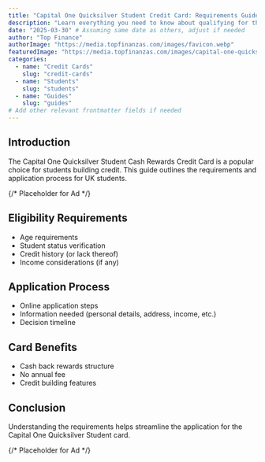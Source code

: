 ```yaml
---
title: "Capital One Quicksilver Student Credit Card: Requirements Guide"
description: "Learn everything you need to know about qualifying for the Capital One Quicksilver Student Credit Card, designed for UK students."
date: "2025-03-30" # Assuming same date as others, adjust if needed
author: "Top Finance"
authorImage: "https://media.topfinanzas.com/images/favicon.webp"
featuredImage: "https://media.topfinanzas.com/images/capital-one-quicksilver.jpg"
categories:
  - name: "Credit Cards"
    slug: "credit-cards"
  - name: "Students"
    slug: "students"
  - name: "Guides"
    slug: "guides"
# Add other relevant frontmatter fields if needed
---
```



## Introduction

The Capital One Quicksilver Student Cash Rewards Credit Card is a popular choice for students building credit. This guide outlines the requirements and application process for UK students.

{/* Placeholder for Ad */}
<Ad id="placeholder_ad_1" />

## Eligibility Requirements

*   Age requirements
*   Student status verification
*   Credit history (or lack thereof)
*   Income considerations (if any)

## Application Process

*   Online application steps
*   Information needed (personal details, address, income, etc.)
*   Decision timeline

## Card Benefits

*   Cash back rewards structure
*   No annual fee
*   Credit building features

## Conclusion

Understanding the requirements helps streamline the application for the Capital One Quicksilver Student card.

{/* Placeholder for Ad */}
<Ad id="placeholder_ad_2" />
